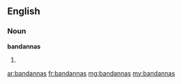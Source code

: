 ==English==

===Noun===
'''bandannas'''

# {{plural of|[[bandanna]]}}

[[ar:bandannas]]
[[fr:bandannas]]
[[mg:bandannas]]
[[my:bandannas]]